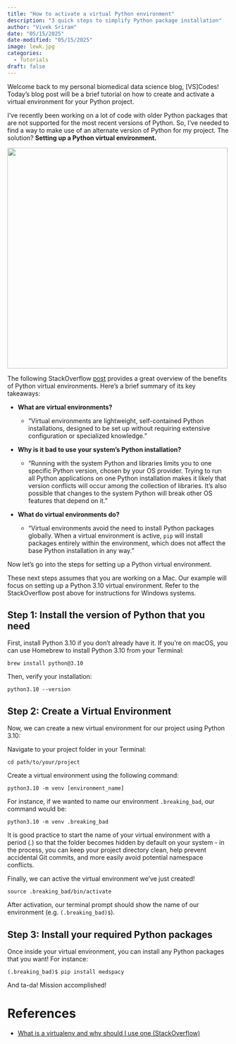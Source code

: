```yaml
---
title: "How to activate a virtual Python environment"
description: "3 quick steps to simplify Python package installation"
author: "Vivek Sriram"
date: "05/15/2025"
date-modified: "05/15/2025"
image: lewk.jpg
categories:
  - Tutorials
draft: false
---
```


Welcome back to my personal biomedical data science blog, \[VS\]Codes! Today's blog post will be a brief tutorial on how to create and activate a virtual environment for your Python project.

I've recently been working on a lot of code with older Python packages that are not supported for the most recent versions of Python. So, I've needed to find a way to make use of an alternate version of Python for my project. The solution? **Setting up a Python virtual environment.**

![](needle.jpg){width="500"}

The following StackOverflow [post](https://stackoverflow.com/questions/41972261/what-is-a-virtualenv-and-why-should-i-use-one) provides a great overview of the benefits of Python virtual environments. Here's a brief summary of its key takeaways:

-   **What are virtual environments?**

    -   "Virtual environments are lightweight, self-contained Python installations, designed to be set up without requiring extensive configuration or specialized knowledge."

-   **Why is it bad to use your system's Python installation?**

    -   "Running with the system Python and libraries limits you to one specific Python version, chosen by your OS provider. Trying to run all Python applications on one Python installation makes it likely that version conflicts will occur among the collection of libraries. It's also possible that changes to the system Python will break other OS features that depend on it."

-   **What do virtual environments do?**

    -   "Virtual environments avoid the need to install Python packages globally. When a virtual environment is active, `pip` will install packages entirely within the environment, which does not affect the base Python installation in any way."

Now let's go into the steps for setting up a Python virtual environment.

::: callout-note
These next steps assumes that you are working on a Mac. Our example will focus on setting up a Python 3.10 virtual environment. Refer to the StackOverflow post above for instructions for Windows systems.
:::

## Step 1: Install the version of Python that you need

First, install Python 3.10 if you don’t already have it. If you’re on macOS, you can use Homebrew to install Python 3.10 from your Terminal:

```         
brew install python@3.10
```

Then, verify your installation:

```         
python3.10 --version
```

## Step 2: Create a Virtual Environment

Now, we can create a new virtual environment for our project using Python 3.10:

Navigate to your project folder in your Terminal:

```         
cd path/to/your/project
```

Create a virtual environment using the following command:

```         
python3.10 -m venv [environment_name]
```

For instance, if we wanted to name our environment `.breaking_bad`, our command would be:

```         
python3.10 -m venv .breaking_bad
```

::: callout-tip
It is good practice to start the name of your virtual environment with a period (.) so that the folder becomes hidden by default on your system - in the process, you can keep your project directory clean, help prevent accidental Git commits, and more easily avoid potential namespace conflicts.
:::

Finally, we can active the virtual environment we've just created!

```         
source .breaking_bad/bin/activate
```

After activation, our terminal prompt should show the name of our environment (e.g. `(.breaking_bad)$`).

## Step 3: Install your required Python packages

Once inside your virtual environment, you can install any Python packages that you want! For instance:

```         
(.breaking_bad)$ pip install medspacy
```

And ta-da! Mission accomplished!

# References

-   [What is a virtualenv and why should I use one (StackOverflow)](https://stackoverflow.com/questions/41972261/what-is-a-virtualenv-and-why-should-i-use-one)
